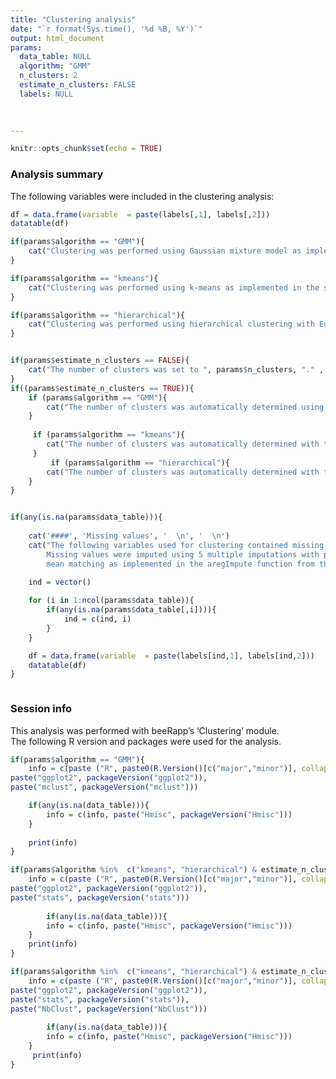 ```yaml
---
title: "Clustering analysis"
date: "`r format(Sys.time(), '%d %B, %Y')`"
output: html_document
params: 
  data_table: NULL
  algorithm: "GMM"
  n_clusters: 2
  estimate_n_clusters: FALSE
  labels: NULL
  

 
---
```


```r
knitr::opts_chunk$set(echo = TRUE)
```

### Analysis summary

The following variables were included in the clustering analysis:

```r
df = data.frame(variable  = paste(labels[,1], labels[,2]))
datatable(df)

```


```r
if(params$algorithm == "GMM"){
    cat("Clustering was performed using Gaussian mixture model as implemented in the mclust package.", '  \n', '  \n')
}

if(params$algorithm == "kmeans"){
    cat("Clustering was performed using k-means as implemented in the stats package.", '  \n', '  \n')
}

if(params$algorithm == "hierarchical"){
    cat("Clustering was performed using hierarchical clustering with Euclidean distance and complete linkage as implemented in the stats package. Clusters were then obtained with the cutree function.", '  \n', '  \n')
}


if(params$estimate_n_clusters == FALSE){
    cat("The number of clusters was set to ", params$n_clusters, "." , '  \n', '  \n')
}
if((params$estimate_n_clusters == TRUE)){
    if (params$algorithm == "GMM"){
        cat("The number of clusters was automatically determined using the clustCombi functon from the mclust package.", '  \n', '  \n')
    }
    
     if (params$algorithm == "kmeans"){
        cat("The number of clusters was automatically determined with the NbClust package using a Euclidean distance and the k-means method. All measures included in NbClust were calculated and a majority vote was taken for the final number of clusters.", '  \n', '  \n')
     }
         if (params$algorithm == "hierarchical"){
        cat("The number of clusters was automatically determined with the NbClust package using a Euclidean distance and the complete linkage method. All measures included in NbClust were calculated and a majority vote was taken for the final number of clusters.", '  \n', '  \n')
    }
}


if(any(is.na(params$data_table))){
    
    cat('####', 'Missing values', '  \n', '  \n')
    cat("The following variables used for clustering contained missing values.
        Missing values were imputed using 5 multiple imputations with predictive
        mean matching as implemented in the aregImpute function from the Hmisc package.")
    
    ind = vector()

    for (i in 1:ncol(params$data_table)){
        if(any(is.na(params$data_table[,i]))){
            ind = c(ind, i)
        }
    }

    df = data.frame(variable  = paste(labels[ind,1], labels[ind,2]))
    datatable(df)
}



```

### Session info
This analysis was performed with beeRapp's 'Clustering' module. \
The following R version and packages were used for the analysis.

```r

if(params$algorithm == "GMM"){
    info = c(paste ("R", paste0(R.Version()[c("major","minor")], collapse = ".")),
paste("ggplot2", packageVersion("ggplot2")),
paste("mclust", packageVersion("mclust")))

    if(any(is.na(data_table))){
        info = c(info, paste("Hmisc", packageVersion("Hmisc")))
    }
    
    print(info)
}

if(params$algorithm %in%  c("kmeans", "hierarchical") & estimate_n_clusters == FALSE){
    info = c(paste ("R", paste0(R.Version()[c("major","minor")], collapse = ".")),
paste("ggplot2", packageVersion("ggplot2")),
paste("stats", packageVersion("stats")))
    
        if(any(is.na(data_table))){
        info = c(info, paste("Hmisc", packageVersion("Hmisc")))
    }
    print(info)
}

if(params$algorithm %in%  c("kmeans", "hierarchical") & estimate_n_clusters == TRUE){
    info = c(paste ("R", paste0(R.Version()[c("major","minor")], collapse = ".")),
paste("ggplot2", packageVersion("ggplot2")),
paste("stats", packageVersion("stats")),
paste("NbClust", packageVersion("NbClust")))
    
        if(any(is.na(data_table))){
        info = c(info, paste("Hmisc", packageVersion("Hmisc")))
    }
     print(info)
}

```



